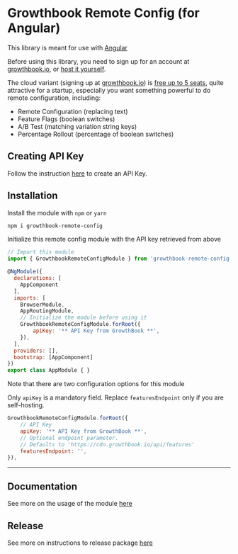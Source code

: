 <Meta title="Introduction" />

# Growthbook Remote Config (for Angular)

This library is meant for use with [Angular](https://angular.io/)

Before using this library, you need to sign up for an account at [growthbook.io](https://www.growthbook.io/), or [host it yourself](https://docs.growthbook.io/self-host). 

The cloud variant (signing up at [growthbook.io](https://www.growthbook.io/)) is [free up to 5 seats](https://www.growthbook.io/pricing), quite attractive for a startup, especially you want something powerful to do remote configuration, including:
- Remote Configuration (replacing text)
- Feature Flags (boolean switches)
- A/B Test (matching variation string keys)
- Percentage Rollout (percentage of boolean switches)

## Creating API Key

Follow the instruction [here](https://docs.growthbook.io/app/api#creating-api-keys) to create an API Key.

## Installation

Install the module with `npm` or `yarn`

```bash
npm i growthbook-remote-config
```

Initialize this remote config module with the API key retrieved from above

```javascript
// Import this module
import { GrowthbookRemoteConfigModule } from 'growthbook-remote-config';

@NgModule({
  declarations: [
    AppComponent
  ],
  imports: [
    BrowserModule,
    AppRoutingModule,
    // Initialize the module before using it 
    GrowthbookRemoteConfigModule.forRoot({
        apiKey: '** API Key from GrowthBook **',
    }),
  ],
  providers: [],
  bootstrap: [AppComponent]
})
export class AppModule { }
```

Note that there are two configuration options for this module

Only `apiKey` is a mandatory field. Replace `featuresEndpoint` only if you are self-hosting.

```javascript
GrowthbookRemoteConfigModule.forRoot({
    // API Key
    apiKey: '** API Key from GrowthBook **',
    // Optional endpoint parameter. 
    // Defaults to 'https://cdn.growthbook.io/api/features'
    featuresEndpoint: '',
}),
```

---

## Documentation

See more on the usage of the module [here](https://weiyuan-lane.github.io/growthbook-remote-config)

## Release

See more on instructions to release package [here](https://angular.io/guide/creating-libraries#publishing-your-library)